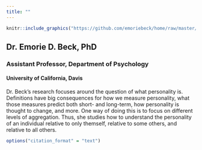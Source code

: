 ```yaml
---
title: ""
---
```


```r
knitr::include_graphics("https://github.com/emoriebeck/home/raw/master/static/img/Beck-headshot-2021.jpg")
```

## Dr. Emorie D. Beck, PhD
### Assistant Professor, Department of Psychology
#### University of California, Davis

Dr. Beck's research focuses around the question of what personality is. Definitions have big consequences for how we measure personality, what those measures predict both short- and long-term, how personality is thought to change, and more. One way of doing this is to focus on different levels of aggregation. Thus, she studies how to understand the personality of an individual relative to only themself, relative to some others, and relative to all others.

```r
options("citation_format" = "text")
```

